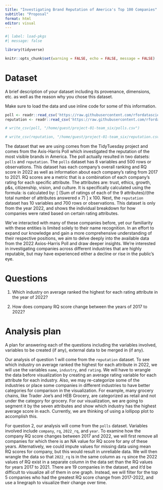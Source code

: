 ```yaml
---
title: "Investigating Brand Reputation of America's Top 100 Companies"
subtitle: "Proposal"
format: html
editor: visual
---
```


```r
#| label: load-pkgs
#| message: false

library(tidyverse)
```

```r
knitr::opts_chunk$set(warning = FALSE, echo = FALSE, message = FALSE)
```

# Dataset

A brief description of your dataset including its provenance, dimensions, etc. as well as the reason why you chose this dataset.

Make sure to load the data and use inline code for some of this information.

```r
poll <- readr::read_csv('https://raw.githubusercontent.com/rfordatascience/tidytuesday/master/data/2022/2022-05-31/poll.csv') 
reputation <- readr::read_csv('https://raw.githubusercontent.com/rfordatascience/tidytuesday/master/data/2022/2022-05-31/reputation.csv')
```

```r
# write_csv(poll, "/home/guest/project-01-team_six/polls.csv")
```

```r
# write_csv(reputation, "/home/guest/project-01-team_six/reputation.csv")
```

The dataset that we are using comes from the TidyTuesday project and comes from the Axis-Harris Poll which investigated the reputation of the most visible brands in America. The poll actually resulted in two datsets: `polls` and `reputation`. The `polls` dataset has 8 variables and 500 rows or observations. This dataset has each company's overall ranking and RQ score in 2022 as well as information about each company's rating from 2017 to 2021. RQ scores are a metric that is a combination of each company's rating for each specific attribute. The attributes are: trust, ethics, growth, p&s, citizenship, vision, and culture. It is specifically calculated using the formula: is calculated by: \[ (Sum of ratings of each of the 9 attributes)/(the total number of attributes answered x 7) \] x 100. Next, the `reputation` dataset has 10 variables and 700 rows or observations. This dataset is only from the year 2022, and shows the individual breakdown for how companies were rated based on certain rating attributes.

We've interacted with many of these companies before, yet our familiarity with these entities is limited solely to their name recognition. In an effort to expand our knowledge and gain a more comprehensive understanding of their respective positions, we aim to delve deeply into the available data from the 2022 Axios-Harris Poll and draw deeper insights. We're interested in investigating companies across different industries that are highly reputable, but may have experienced either a decline or rise in the public's eye.

# Questions

1.  Which industry on average ranked the highest for each rating attribute in the year of 2022?

2.  How does company RQ score change between the years of 2017 to 2022?

# Analysis plan

A plan for answering each of the questions including the variables involved, variables to be created (if any), external data to be merged in (if any).

Our analysis of question 1 will come from the `reputation` dataset. To see which industry on average ranked the highest for each attribute in 2022, we will use the variables `name`, `industry`, and `rating`. We will have to wrangle the data before visualization by creating an average rating variable for each attribute for each industry. Also, we may re-categorize some of the industries or place some companies in different industries to have better categories for comparison in the visualization. For example, many grocery chains, like Trader Joe's and HEB Grocery, are categorized as retail and not under the category for grocery. For our visualization, we are going to segment it by the seven attributes and show which industry has the highest average score in each. Currently, we are thinking of using a lollipop plot to accomplish this.

For question 2, our analysis will come from the `polls` dataset. Variables involved include `company`, `rq`, `2022_rq`, and `year`. To examine how the company RQ score changes between 2017 and 2022, we will first remove all companies for which there is an NA value for RQ score for any of these years. Alternatively, we could impute values for missing data using mean RQ scores for company, but this would result in unreliable data. We will then wrangle the data so that `2022_rq` is in the same column as `rq` since the 2022 values of RQ exist in a separate column in the data set than the RQ values for years 2017 to 2021. There are 19 companies in the dataset, and it'd be difficult to visualize all of them in one graph. Instead, we will filter for the top 5 companies who had the greatest RQ score change from 2017-2022, and use a linegraph to visualize their change over time.

